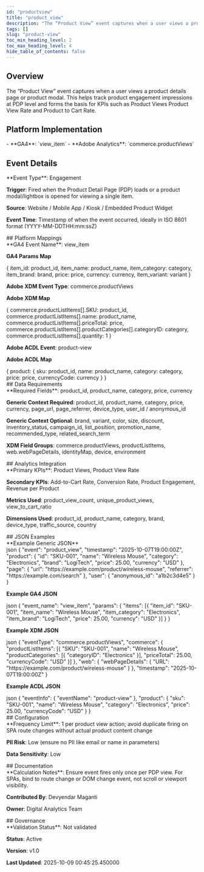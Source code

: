 ```yaml
---
id: "productview"
title: "product_view"
description: "The “Product View” event captures when a user views a product details page or product modal. This helps track product engagement impressions at PDP level and forms the basis for KPIs such as Product Views Product View Rate and Product to Cart Rate."
tags: []
slug: "product-view"
toc_min_heading_level: 2
toc_max_heading_level: 4
hide_table_of_contents: false
---
```



<SubmitNewButton section="events" />

<div class="mui-section">
<h2>Overview</h2>
<div class="mui-overview">The “Product View” event captures when a user views a product details page or product modal. This helps track product engagement impressions at PDP level and forms the basis for KPIs such as Product Views Product View Rate and Product to Cart Rate.</div>
</div>

<div class="mui-section">
<h2>Platform Implementation</h2>
- **GA4**: `view_item`
- **Adobe Analytics**: `commerce.productViews`
</div>

## Event Details

<div class="mui-section">
**Event Type**: Engagement

**Trigger**: Fired when the Product Detail Page (PDP) loads or a product modal/lightbox is opened for viewing a single item.

**Source**: Website / Mobile App / Kiosk / Embedded Product Widget

**Event Time**: Timestamp of when the event occurred, ideally in ISO 8601 format (YYYY-MM-DDTHH:mm:ssZ)
</div>
## Platform Mappings

<div class="mui-section">
**GA4 Event Name**: view_item

**GA4 Params Map**

<div class="mui-code-block" data-language="json">&#123; item_id: product_id, item_name: product_name, item_category: category, item_brand: brand, price: price, currency: currency, item_variant: variant &#125;</div>

**Adobe XDM Event Type**: commerce.productViews

**Adobe XDM Map**

<div class="mui-code-block" data-language="json">&#123; commerce.productListItems[].SKU: product_id, commerce.productListItems[].name: product_name, commerce.productListItems[].priceTotal: price, commerce.productListItems[].productCategories[].categoryID: category, commerce.productListItems[].quantity: 1 &#125;</div>

**Adobe ACDL Event**: product-view

**Adobe ACDL Map**

<div class="mui-code-block" data-language="json">&#123; product: &#123; sku: product_id, name: product_name, category: category, price: price, currencyCode: currency &#125; &#125;</div>
</div>
## Data Requirements

<div class="mui-section">
**Required Fields**: product_id, product_name, category, price, currency

**Generic Context Required**: product_id, product_name, category, price, currency, page_url, page_referrer, device_type, user_id / anonymous_id

**Generic Context Optional**: brand, variant, color, size, discount, inventory_status, campaign_id, list_position, promotion_name, recommended_type, related_search_term

**XDM Field Groups**: commerce.productViews, productListItems, web.webPageDetails, identityMap, device, environment
</div>
## Analytics Integration

<div class="mui-section">
**Primary KPIs**: Product Views, Product View Rate

**Secondary KPIs**: Add-to-Cart Rate, Conversion Rate, Product Engagement, Revenue per Product

**Metrics Used**: product_view_count, unique_product_views, view_to_cart_ratio

**Dimensions Used**: product_id, product_name, category, brand, device_type, traffic_source, country
</div>
## JSON Examples

<div class="mui-section">
**Example Generic JSON**

<div class="mui-code-block" data-language="javascript">json &#123; &quot;event&quot;: &quot;product_view&quot;, &quot;timestamp&quot;: &quot;2025-10-07T19:00:00Z&quot;, &quot;product&quot;: &#123; &quot;id&quot;: &quot;SKU-001&quot;, &quot;name&quot;: &quot;Wireless Mouse&quot;, &quot;category&quot;: &quot;Electronics&quot;, &quot;brand&quot;: &quot;LogiTech&quot;, &quot;price&quot;: 25.00, &quot;currency&quot;: &quot;USD&quot; &#125;, &quot;page&quot;: &#123; &quot;url&quot;: &quot;https://example.com/product/wireless-mouse&quot;, &quot;referrer&quot;: &quot;https://example.com/search&quot; &#125;, &quot;user&quot;: &#123; &quot;anonymous_id&quot;: &quot;a1b2c3d4e5&quot; &#125; &#125;</div>

**Example GA4 JSON**

<div class="mui-code-block" data-language="javascript">json &#123; &quot;event_name&quot;: &quot;view_item&quot;, &quot;params&quot;: &#123; &quot;items&quot;: [&#123; &quot;item_id&quot;: &quot;SKU-001&quot;, &quot;item_name&quot;: &quot;Wireless Mouse&quot;, &quot;item_category&quot;: &quot;Electronics&quot;, &quot;item_brand&quot;: &quot;LogiTech&quot;, &quot;price&quot;: 25.00, &quot;currency&quot;: &quot;USD&quot; &#125;] &#125; &#125;</div>

**Example XDM JSON**

<div class="mui-code-block" data-language="javascript">json &#123; &quot;eventType&quot;: &quot;commerce.productViews&quot;, &quot;commerce&quot;: &#123; &quot;productListItems&quot;: [&#123; &quot;SKU&quot;: &quot;SKU-001&quot;, &quot;name&quot;: &quot;Wireless Mouse&quot;, &quot;productCategories&quot;: [&#123; &quot;categoryID&quot;: &quot;Electronics&quot; &#125;], &quot;priceTotal&quot;: 25.00, &quot;currencyCode&quot;: &quot;USD&quot; &#125;] &#125;, &quot;web&quot;: &#123; &quot;webPageDetails&quot;: &#123; &quot;URL&quot;: &quot;https://example.com/product/wireless-mouse&quot; &#125; &#125;, &quot;timestamp&quot;: &quot;2025-10-07T19:00:00Z&quot; &#125;</div>

**Example ACDL JSON**

<div class="mui-code-block" data-language="javascript">json &#123; &quot;eventInfo&quot;: &#123; &quot;eventName&quot;: &quot;product-view&quot; &#125;, &quot;product&quot;: &#123; &quot;sku&quot;: &quot;SKU-001&quot;, &quot;name&quot;: &quot;Wireless Mouse&quot;, &quot;category&quot;: &quot;Electronics&quot;, &quot;price&quot;: 25.00, &quot;currencyCode&quot;: &quot;USD&quot; &#125; &#125;</div>
</div>
## Configuration

<div class="mui-section">
**Frequency Limit**: 1 per product view action; avoid duplicate firing on SPA route changes without actual product content change

**PII Risk**: Low (ensure no PII like email or name in parameters)

**Data Sensitivity**: Low
</div>
## Documentation

<div class="mui-section">
**Calculation Notes**: Ensure event fires only once per PDP view. For SPAs, bind to route change or DOM change event, not scroll or viewport visibility.

**Contributed By**: Devyendar Maganti

**Owner**: Digital Analytics Team
</div>
## Governance

<div class="mui-section">
**Validation Status**: Not validated

**Status**: Active

**Version**: v1.0

**Last Updated**: 2025-10-09 00:45:25.450000
</div>

<KpiEditorWrapper kpiId="productview" section="events" />